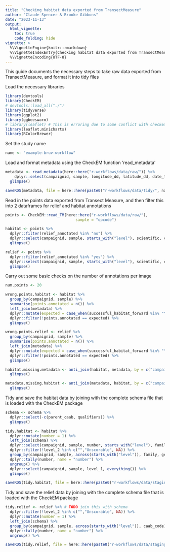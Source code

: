 ```yaml
---
title: "Checking habitat data exported from TransectMeasure"
author: "Claude Spencer & Brooke Gibbons"
date: "2023-11-13"
output:
  html_vignette:
    toc: true
    code_folding: hide
vignette: >
  %\VignetteEngine{knitr::rmarkdown}
  %\VignetteIndexEntry{Checking habitat data exported from TransectMeasure}
  %\VignetteEncoding{UTF-8}
---
```


This guide documents the necessary steps to take raw data exported from TransectMeasure, and format it into tidy files

Load the necessary libraries
```r
library(devtools)
library(CheckEM)
# devtools::load_all("./")
library(tidyverse)
library(ggplot2)
library(ggbeeswarm)
# library(leaflet) # This is erroring due to some conflict with checkem
library(leaflet.minicharts)
library(RColorBrewer)
```
Set the study name
```r
name <- "example-bruv-workflow"
```
Load and format metadata using the CheckEM function 'read_metadata'
```r
metadata <- read_metadata(here::here("r-workflows/data/raw/")) %>%
    dplyr::select(campaignid, sample, longitude_dd, latitude_dd, date_time, location, site, depth, successful_count, successful_length, successful_habitat_forward, successful_habitat_backward) %>%
  glimpse()

saveRDS(metadata, file = here::here(paste0("r-workflows/data/tidy/", name, "_Metadata.rds")))
```
Read in the points data exported from Transect Measure, and then filter this into 2 dataframes for relief and habitat annotations
```r
points <- CheckEM::read_TM(here::here("r-workflows/data/raw/"),
                               sample = "opcode")

habitat <- points %>%
  dplyr::filter(relief_annotated %in% "no") %>%
  dplyr::select(campaignid, sample, starts_with("level"), scientific, caab_code) %>%
  glimpse()

relief <- points %>%
  dplyr::filter(relief_annotated %in% "yes") %>%
  dplyr::select(campaignid, sample, starts_with("level"), scientific, caab_code) %>%
  glimpse()
```
Carry out some basic checks on the number of annotations per image
```r
num.points <- 20

wrong.points.habitat <- habitat %>%
  group_by(campaignid, sample) %>%
  summarise(points.annotated = n()) %>%
  left_join(metadata) %>%
  dplyr::mutate(expected = case_when(successful_habitat_forward %in% "Yes" & successful_habitat_backward %in% "Yes" ~ num.points * 2, successful_habitat_forward %in% "Yes" & successful_habitat_backward %in% "No" ~ num.points * 1, successful_habitat_forward %in% "No" & successful_habitat_backward %in% "Yes" ~ num.points * 1, successful_habitat_forward %in% "No" & successful_habitat_backward %in% "No" ~ num.points * 0)) %>%
  dplyr::filter(!points.annotated == expected) %>%
  glimpse()

wrong.points.relief <- relief %>%
  group_by(campaignid, sample) %>%
  summarise(points.annotated = n()) %>%
  left_join(metadata) %>%
  dplyr::mutate(expected = case_when(successful_habitat_forward %in% "Yes" & successful_habitat_backward %in% "Yes" ~ num.points * 2, successful_habitat_forward %in% "Yes" & successful_habitat_backward %in% "No" ~ num.points * 1, successful_habitat_forward %in% "No" & successful_habitat_backward %in% "Yes" ~ num.points * 1, successful_habitat_forward %in% "No" & successful_habitat_backward %in% "No" ~ num.points * 0)) %>%
  dplyr::filter(!points.annotated == expected) %>%
  glimpse()

habitat.missing.metadata <- anti_join(habitat, metadata, by = c("campaignid", "sample")) %>%
  glimpse()

metadata.missing.habitat <- anti_join(metadata, habitat, by = c("campaignid", "sample")) %>%
  glimpse()
```
Tidy and save the habitat data by joining with the complete schema file that is loaded with the CheckEM package
```r
schema <- schema %>%
  dplyr::select(-c(parent_caab, qualifiers)) %>%
  glimpse()

tidy.habitat <- habitat %>%
  dplyr::mutate(number = 1) %>%                                        
  left_join(schema) %>%
  dplyr::select(campaignid, sample, number, starts_with("level"), family, genus, species) %>%
  dplyr::filter(!level_2 %in% c("","Unscorable", NA)) %>%  
  group_by(campaignid, sample, across(starts_with("level")), family, genus, species) %>%
  dplyr::tally(number, name = "number") %>%
  ungroup() %>%                                                        
  dplyr::select(campaignid, sample, level_1, everything()) %>%
  glimpse()

saveRDS(tidy.habitat, file = here::here(paste0("r-workflows/data/staging/", name, "_Habitat.rds")))
```
Tidy and save the relief data by joining with the complete schema file that is loaded with the CheckEM package
```r
tidy.relief <- relief %>% # TODO join this with schema
  dplyr::filter(!level_2 %in% c("","Unscorable", NA)) %>%              
  dplyr::mutate(number = 1) %>% 
  left_join(schema) %>%
  group_by(campaignid, sample, across(starts_with("level")), caab_code) %>% 
  dplyr::tally(number, name = "number") %>%
  ungroup() %>%                                                          glimpse()                                                            

saveRDS(tidy.relief, file = here::here(paste0("r-workflows/data/staging/", name, "_Relief.rds")))
```

